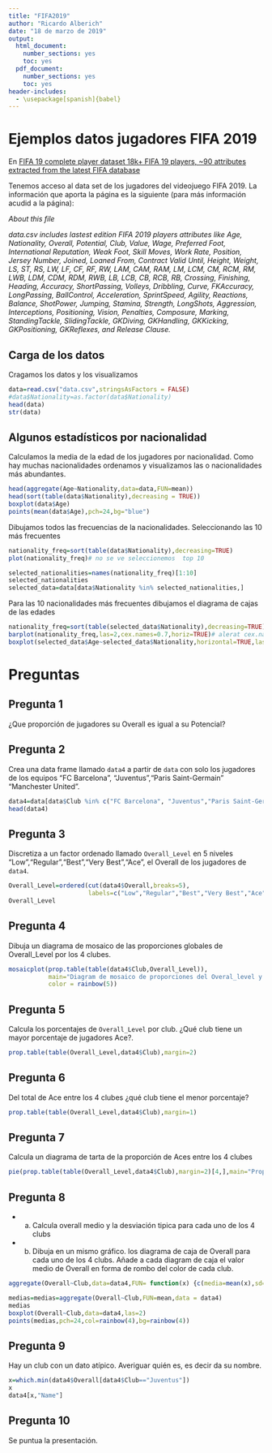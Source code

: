```yaml
---
title: "FIFA2019"
author: "Ricardo Alberich"
date: "18 de marzo de 2019"
output:
  html_document: 
    number_sections: yes
    toc: yes
  pdf_document: 
    number_sections: yes
    toc: yes
header-includes:
  - \usepackage[spanish]{babel}
---
```


# Ejemplos datos jugadores FIFA 2019

En [FIFA 19 complete player dataset 18k+ FIFA 19 players, ~90 attributes extracted from the latest FIFA database](https://www.kaggle.com/karangadiya/fifa19#data.csv)

Tenemos acceso al data set de los jugadores del videojuego FIFA 2019. La información que aporta la página es la siguiente (para más información acudid a la página):

*About this file*

 *data.csv includes lastest edition FIFA 2019 players attributes like Age, Nationality, Overall, Potential, Club, Value, Wage, Preferred Foot, International Reputation, Weak Foot, Skill Moves, Work Rate, Position, Jersey Number, Joined, Loaned From, Contract Valid Until, Height, Weight, LS, ST, RS, LW, LF, CF, RF, RW, LAM, CAM, RAM, LM, LCM, CM, RCM, RM, LWB, LDM, CDM, RDM, RWB, LB, LCB, CB, RCB, RB, Crossing, Finishing, Heading, Accuracy, ShortPassing, Volleys, Dribbling, Curve, FKAccuracy, LongPassing, BallControl, Acceleration, SprintSpeed, Agility, Reactions, Balance, ShotPower, Jumping, Stamina, Strength, LongShots, Aggression, Interceptions, Positioning, Vision, Penalties, Composure, Marking, StandingTackle, SlidingTackle, GKDiving, GKHandling, GKKicking, GKPositioning, GKReflexes, and Release Clause.*


## Carga de los datos

Cragamos los datos y los visualizamos
```r
data=read.csv("data.csv",stringsAsFactors = FALSE)
#data$Nationality=as.factor(data$Nationality)
head(data)
str(data)
```

## Algunos estadísticos por nacionalidad

Calculamos la media de la  edad de los jugadores por nacionalidad. Como hay muchas nacionalidades ordenamos y visualizamos las o nacionalidades más abundantes. 

```r
head(aggregate(Age~Nationality,data=data,FUN=mean))
head(sort(table(data$Nationality),decreasing = TRUE))
boxplot(data$Age)
points(mean(data$Age),pch=24,bg="blue")
```

Dibujamos todos las frecuencias de la nacionalidades. Seleccionando las 10 más frecuentes

```r
nationality_freq=sort(table(data$Nationality),decreasing=TRUE)
plot(nationality_freq)# no se ve seleccionemos  top 10

selected_nationalities=names(nationality_freq)[1:10]
selected_nationalities
selected_data=data[data$Nationality %in% selected_nationalities,]
```

Para las 10 nacionalidades más frecuentes dibujamos el diagrama de cajas de  las edades

```r
nationality_freq=sort(table(selected_data$Nationality),decreasing=TRUE)
barplot(nationality_freq,las=2,cex.names=0.7,horiz=TRUE)# alerat cex.names
boxplot(selected_data$Age~selected_data$Nationality,horizontal=TRUE,las=2,cex.axis=0.7)# alerta cex.names
```


# Preguntas 

##  Pregunta 1
¿Que proporción de jugadores su Overall  es igual a su Potencial?

##  Pregunta 2
Crea una data frame llamado `data4`  a partir de `data` con solo los  jugadores de los equipos "FC Barcelona", "Juventus","Paris Saint-Germain" "Manchester United".

```r
data4=data[data$Club %in% c("FC Barcelona", "Juventus","Paris Saint-Germain", "Manchester United"),]
head(data4)
```
## Pregunta 3
Discretiza a un factor ordenado llamado `Overall_Level` en 5 niveles 
"Low","Regular","Best","Very Best","Ace", el Overall de los jugadores de `data4`.

```r
Overall_Level=ordered(cut(data4$Overall,breaks=5),
                      labels=c("Low","Regular","Best","Very Best","Ace"))
Overall_Level
```

## Pregunta 4
Dibuja un diagrama de mosaico de las proporciones  globales de Overall_Level por los 4 clubes.

```r
mosaicplot(prop.table(table(data4$Club,Overall_Level)),
           main="Diagram de mosaico de proporciones del Overal_level y Club",
           color = rainbow(5))
```


##  Pregunta 5
Calcula los porcentajes  de `Overall_Level` por club. ¿Qué club tiene un mayor porcentaje de jugadores Ace?.

```r
prop.table(table(Overall_Level,data4$Club),margin=2)
```


##  Pregunta 6
Del total de Ace entre los 4 clubes ¿qué club tiene el menor porcentaje?

```r
prop.table(table(Overall_Level,data4$Club),margin=1)
```

## Pregunta 7

Calcula un diagrama de tarta de la proporción  de Aces entre los 4 clubes

```r
pie(prop.table(table(Overall_Level,data4$Club),margin=2)[4,],main="Propociones de Ace entre los 4 clubes")
```

## Pregunta 8


  * a) Calcula  overall medio y la desviación tipica para cada uno de los 4 clubs
  * b) Dibuja en un mismo gráfico. los diagrama de caja de Overall  para cada uno de los 4 clubs. Añade a cada diagram de caja el valor medio de Overall en forma de rombo del color de cada club.




```r
aggregate(Overall~Club,data=data4,FUN= function(x) {c(media=mean(x),sd=sd(x))})
```




```r
medias=medias=aggregate(Overall~Club,FUN=mean,data = data4)
medias
boxplot(Overall~Club,data=data4,las=2)
points(medias,pch=24,col=rainbow(4),bg=rainbow(4))
```
## Pregunta 9
Hay un club  con un dato atípico. Averiguar quién es, es decir da su nombre.


```r
x=which.min(data4$Overall[data4$Club=="Juventus"])
x
data4[x,"Name"]
```
## Pregunta 10

Se puntua la presentación.

